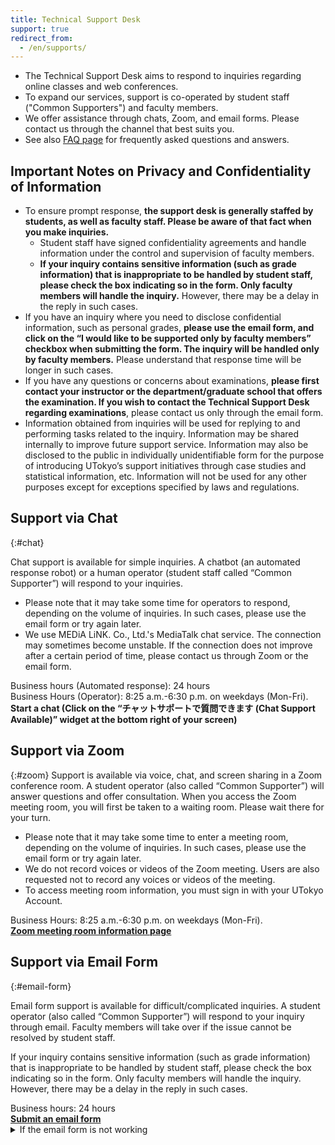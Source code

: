 ```yaml
---
title: Technical Support Desk
support: true
redirect_from:
  - /en/supports/
---
```



<Emergency />


* The Technical Support Desk aims to respond to inquiries regarding online classes and web conferences.
* To expand our services, support is co-operated by student staff ("Common Supporters") and faculty members.
* We offer assistance through chats, Zoom, and email forms. Please contact us through the channel that best suits you. 
* See also [FAQ page](/en/faq/) for frequently asked questions and answers.


## Important Notes on Privacy and Confidentiality of Information 

* To ensure prompt response, **the support desk is generally staffed by students, as well as faculty staff. Please be aware of that fact when you make inquiries.**
    * Student staff have signed confidentiality agreements and handle information under the control and supervision of faculty members.
    * **If your inquiry contains sensitive information (such as grade information) that is inappropriate to be handled by student staff, please check the box indicating so in the form. Only faculty members will handle the inquiry.** However, there may be a delay in the reply in such cases.
* If you have an inquiry where you need to disclose confidential information, such as personal grades, **please use the email form, and click on the “I would like to be supported only by faculty members” checkbox when submitting the form. The inquiry will be handled only by faculty members.** Please understand that response time will be longer in such cases. 
* If you have any questions or concerns about examinations, **please first contact your instructor or the department/graduate school that offers the examination. If you wish to contact the Technical Support Desk regarding examinations**, please contact us only through the email form. 
* Information obtained from inquiries will be used for replying to and performing tasks related to the inquiry. Information may be shared internally to improve future support service. Information may also be disclosed to the public in individually unidentifiable form for the purpose of introducing UTokyo’s support initiatives through case studies and statistical information, etc. Information will not be used for any other purposes except for exceptions specified by laws and regulations.

## Support via Chat
{:#chat}

Chat support is available for simple inquiries. A chatbot (an automated response robot) or a human operator (student staff called “Common Supporter”) will respond to your inquiries.

* Please note that it may take some time for operators to respond, depending on the volume of inquiries. In such cases, please use the email form or try again later. 
* We use MEDiA LiNK. Co., Ltd.'s MediaTalk chat service. The connection may sometimes become unstable. If the connection does not improve after a certain period of time, please contact us through Zoom or the email form. 

<div>Business hours (Automated response): 24 hours</div>
<div>Business Hours (Operator): 8:25 a.m.-6:30 p.m. on weekdays (Mon-Fri).</div>

<b class="box center">
Start a chat (Click on the “チャットサポートで質問できます (Chat Support Available)” widget at the bottom right of your screen)
</b>


## Support via Zoom
{:#zoom}
Support is available via voice, chat, and screen sharing in a Zoom conference room. A student operator (also called “Common Supporter”) will answer questions and offer consultation.
When you access the Zoom meeting room, you will first be taken to a waiting room. Please wait there for your turn.
* Please note that it may take some time to enter a meeting room, depending on the volume of inquiries. In such cases, please use the email form or try again later. 
* We do not record voices or videos of the Zoom meeting. Users are also requested not to record any voices or videos of the meeting.
* To access meeting room information, you must sign in with your UTokyo Account.

<div>Business Hours: 8:25 a.m.-6:30 p.m. on weekdays (Mon-Fri).</div>

<b class="box center">
<a href="https://univtokyo.sharepoint.com/sites/utokyoaccount/SitePages/Support.aspx">Zoom meeting room information page</a> 
</b>


## Support via Email Form
{:#email-form}

Email form support is available for difficult/complicated inquiries. A student operator (also called “Common Supporter”) will respond to your inquiry through email. Faculty members will take over if the issue cannot be resolved by student staff.

If your inquiry contains sensitive information (such as grade information) that is inappropriate to be handled by student staff, please check the box indicating so in the form. Only faculty members will handle the inquiry. However, there may be a delay in the reply in such cases.

<div>Business hours: 24 hours</div>

<b class="box center">
<a href="https://forms.gle/XPAu6YWGHcHodyDq9">Submit an email form</a>
</b>


<details>
<summary>If the email form is not working</summary>

If the email form is not working, please send a direct email to `utelecon-inquiries@googlegroups.com`. The email will first be checked by faculty staff and, if appropriate, will be passed on to student staff.

Please include the following information in your email:

- **Name**
- **10-digits Common ID** (If you don't know, please leave it blank.)
- **Faculty or Graduate School**
- **Position**: Select from the following.
    - Student (new student)
    - Student (current student)
    - Full-time academic staff
    - Part-time academic staff
    - Non-academic staff
    - Others (please specify)
- **Grade or title**
- Content of inquiry: Please describe in as much detail as possible **what you were trying to do and what problems you are experiencing**. If you referred to any materials or websites attempting to resolve the issue, please provide them too.
- If you are having trouble entering a class, please provide information about the class (such as the date, period, subject name, and instructor's name) as much as you know.
- If the problem is related to Zoom, please indicate what the "Sign-in email address" on the Zoom profile page says (if you are unable to sign in or cannot confirm otherwise, please state so).

</details>
